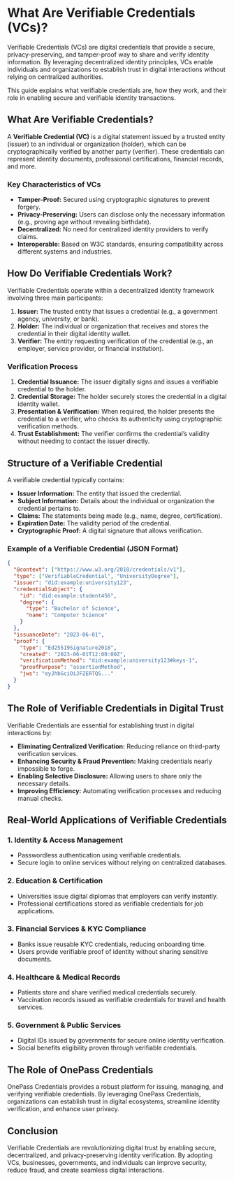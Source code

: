 # What Are Verifiable Credentials (VCs)?

Verifiable Credentials (VCs) are digital credentials that provide a secure, privacy-preserving, and tamper-proof way to share and verify identity information. By leveraging decentralized identity principles, VCs enable individuals and organizations to establish trust in digital interactions without relying on centralized authorities.

This guide explains what verifiable credentials are, how they work, and their role in enabling secure and verifiable identity transactions.

## What Are Verifiable Credentials?

A **Verifiable Credential (VC)** is a digital statement issued by a trusted entity (issuer) to an individual or organization (holder), which can be cryptographically verified by another party (verifier). These credentials can represent identity documents, professional certifications, financial records, and more.

### Key Characteristics of VCs

- **Tamper-Proof:** Secured using cryptographic signatures to prevent forgery.
- **Privacy-Preserving:** Users can disclose only the necessary information (e.g., proving age without revealing birthdate).
- **Decentralized:** No need for centralized identity providers to verify claims.
- **Interoperable:** Based on W3C standards, ensuring compatibility across different systems and industries.

## How Do Verifiable Credentials Work?

Verifiable Credentials operate within a decentralized identity framework involving three main participants:

1. **Issuer:** The trusted entity that issues a credential (e.g., a government agency, university, or bank).
2. **Holder:** The individual or organization that receives and stores the credential in their digital identity wallet.
3. **Verifier:** The entity requesting verification of the credential (e.g., an employer, service provider, or financial institution).

### Verification Process

1. **Credential Issuance:** The issuer digitally signs and issues a verifiable credential to the holder.
2. **Credential Storage:** The holder securely stores the credential in a digital identity wallet.
3. **Presentation & Verification:** When required, the holder presents the credential to a verifier, who checks its authenticity using cryptographic verification methods.
4. **Trust Establishment:** The verifier confirms the credential’s validity without needing to contact the issuer directly.

## Structure of a Verifiable Credential

A verifiable credential typically contains:

- **Issuer Information:** The entity that issued the credential.
- **Subject Information:** Details about the individual or organization the credential pertains to.
- **Claims:** The statements being made (e.g., name, degree, certification).
- **Expiration Date:** The validity period of the credential.
- **Cryptographic Proof:** A digital signature that allows verification.

### Example of a Verifiable Credential (JSON Format)

```json
{
  "@context": ["https://www.w3.org/2018/credentials/v1"],
  "type": ["VerifiableCredential", "UniversityDegree"],
  "issuer": "did:example:university123",
  "credentialSubject": {
    "id": "did:example:student456",
    "degree": {
      "type": "Bachelor of Science",
      "name": "Computer Science"
    }
  },
  "issuanceDate": "2023-06-01",
  "proof": {
    "type": "Ed25519Signature2018",
    "created": "2023-06-01T12:00:00Z",
    "verificationMethod": "did:example:university123#keys-1",
    "proofPurpose": "assertionMethod",
    "jws": "eyJhbGciOiJFZERTQS..."
  }
}
```

## The Role of Verifiable Credentials in Digital Trust

Verifiable Credentials are essential for establishing trust in digital interactions by:

- **Eliminating Centralized Verification:** Reducing reliance on third-party verification services.
- **Enhancing Security & Fraud Prevention:** Making credentials nearly impossible to forge.
- **Enabling Selective Disclosure:** Allowing users to share only the necessary details.
- **Improving Efficiency:** Automating verification processes and reducing manual checks.

## Real-World Applications of Verifiable Credentials

### 1. **Identity & Access Management**

- Passwordless authentication using verifiable credentials.
- Secure login to online services without relying on centralized databases.

### 2. **Education & Certification**

- Universities issue digital diplomas that employers can verify instantly.
- Professional certifications stored as verifiable credentials for job applications.

### 3. **Financial Services & KYC Compliance**

- Banks issue reusable KYC credentials, reducing onboarding time.
- Users provide verifiable proof of identity without sharing sensitive documents.

### 4. **Healthcare & Medical Records**

- Patients store and share verified medical credentials securely.
- Vaccination records issued as verifiable credentials for travel and health services.

### 5. **Government & Public Services**

- Digital IDs issued by governments for secure online identity verification.
- Social benefits eligibility proven through verifiable credentials.

## The Role of OnePass Credentials

OnePass Credentials provides a robust platform for issuing, managing, and verifying verifiable credentials. By leveraging OnePass Credentials, organizations can establish trust in digital ecosystems, streamline identity verification, and enhance user privacy.

## Conclusion

Verifiable Credentials are revolutionizing digital trust by enabling secure, decentralized, and privacy-preserving identity verification. By adopting VCs, businesses, governments, and individuals can improve security, reduce fraud, and create seamless digital interactions.
